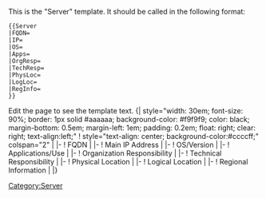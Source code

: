 <noinclude>
This is the "Server" template.
It should be called in the following format:
<pre>
{{Server
|FQDN=
|IP=
|OS=
|Apps=
|OrgResp=
|TechResp=
|PhysLoc=
|LogLoc=
|RegInfo=
}}
</pre>
Edit the page to see the template text.
</noinclude><includeonly>{| style="width: 30em; font-size: 90%; border: 1px solid #aaaaaa; background-color: #f9f9f9; color: black; margin-bottom: 0.5em; margin-left: 1em; padding: 0.2em; float: right; clear: right; text-align:left;"
! style="text-align: center; background-color:#ccccff;" colspan="2" |<big>{{PAGENAME}}</big>
|-
! FQDN
| {{{FQDN|}}}
|-
! Main IP Address
| {{{IP|}}}
|-
! OS/Version
| {{{OS|}}}
|-
! Applications/Use
| {{{Apps|}}}
|-
! Organization Responsibility
| {{{OrgResp|}}}
|-
! Technical Responsibility
| {{{TechResp|}}}
|-
! Physical Location
| {{{PhysLoc|}}}
|-
! Logical Location
| {{{LogLoc|}}}
|-
! Regional Information
| {{{RegInfo|}}}
|}

[[Category:Server]]
</includeonly>